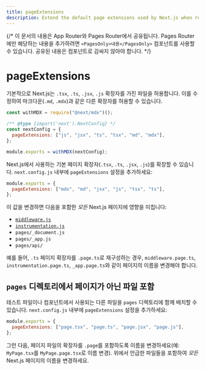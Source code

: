 ```yaml
---
title: pageExtensions
description: Extend the default page extensions used by Next.js when resolving pages in the Pages Router.
---
```


{/* 이 문서의 내용은 App Router와 Pages Router에서 공유됩니다. Pages Router에만 해당하는 내용을 추가하려면 `<PagesOnly>내용</PagesOnly>` 컴포넌트를 사용할 수 있습니다. 공유된 내용은 컴포넌트로 감싸지 않아야 합니다. */}

# pageExtensions

<AppOnly>

기본적으로 Next.js는 `.tsx`, `.ts`, `.jsx`, `.js` 확장자를 가진 파일을 허용합니다. 이를 수정하여 마크다운(`.md`, `.mdx`)과 같은 다른 확장자를 허용할 수 있습니다.

```js filename="next.config.js"
const withMDX = require("@next/mdx")();

/** @type {import('next').NextConfig} */
const nextConfig = {
  pageExtensions: ["js", "jsx", "ts", "tsx", "md", "mdx"],
};

module.exports = withMDX(nextConfig);
```

</AppOnly>

<PagesOnly>

Next.js에서 사용하는 기본 페이지 확장자(`.tsx`, `.ts`, `.jsx`, `.js`)를 확장할 수 있습니다. `next.config.js` 내부에 `pageExtensions` 설정을 추가하세요:

```js filename="next.config.js"
module.exports = {
  pageExtensions: ["mdx", "md", "jsx", "js", "tsx", "ts"],
};
```

이 값을 변경하면 다음을 포함한 _모든_ Next.js 페이지에 영향을 미칩니다:

- [`middleware.js`](/docs/pages/building-your-application/routing/middleware)
- [`instrumentation.js`](/docs/pages/building-your-application/optimizing/instrumentation)
- `pages/_document.js`
- `pages/_app.js`
- `pages/api/`

예를 들어, `.ts` 페이지 확장자를 `.page.ts`로 재구성하는 경우, `middleware.page.ts`, `instrumentation.page.ts`, `_app.page.ts`와 같이 페이지의 이름을 변경해야 합니다.

## `pages` 디렉토리에서 페이지가 아닌 파일 포함

테스트 파일이나 컴포넌트에서 사용되는 다른 파일을 `pages` 디렉토리에 함께 배치할 수 있습니다. `next.config.js` 내부에 `pageExtensions` 설정을 추가하세요:

```js filename="next.config.js"
module.exports = {
  pageExtensions: ["page.tsx", "page.ts", "page.jsx", "page.js"],
};
```

그런 다음, 페이지 파일의 확장자를 `.page`를 포함하도록 이름을 변경하세요(예: `MyPage.tsx`를 `MyPage.page.tsx`로 이름 변경). 위에서 언급한 파일들을 포함하여 _모든_ Next.js 페이지의 이름을 변경하세요.

</PagesOnly>
